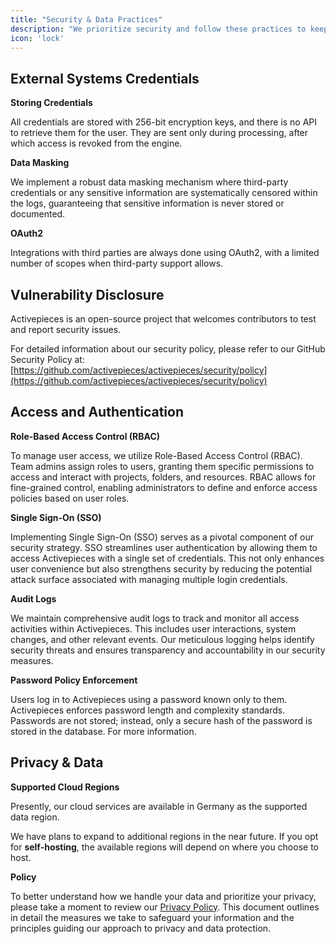 ```yaml
---
title: "Security & Data Practices"
description: "We prioritize security and follow these practices to keep information safe."
icon: 'lock'
---
```


## External Systems Credentials

**Storing Credentials**

All credentials are stored with 256-bit encryption keys, and there is no API to retrieve them for the user. They are sent only during processing, after which access is revoked from the engine.

**Data Masking**

We implement a robust data masking mechanism where third-party credentials or any sensitive information are systematically censored within the logs, guaranteeing that sensitive information is never stored or documented.

**OAuth2**

Integrations with third parties are always done using OAuth2, with a limited number of scopes when third-party support allows.

## Vulnerability Disclosure

Activepieces is an open-source project that welcomes contributors to test and report security issues.

For detailed information about our security policy, please refer to our GitHub Security Policy at: [https://github.com/activepieces/activepieces/security/policy](https://github.com/activepieces/activepieces/security/policy)

## Access and Authentication 

**Role-Based Access Control (RBAC)**

To manage user access, we utilize Role-Based Access Control (RBAC). Team admins assign roles to users, granting them specific permissions to access and interact with projects, folders, and resources. RBAC allows for fine-grained control, enabling administrators to define and enforce access policies based on user roles.

**Single Sign-On (SSO)**

Implementing Single Sign-On (SSO) serves as a pivotal component of our security strategy. SSO streamlines user authentication by allowing them to access Activepieces with a single set of credentials. This not only enhances user convenience but also strengthens security by reducing the potential attack surface associated with managing multiple login credentials.

**Audit Logs**

We maintain comprehensive audit logs to track and monitor all access activities within Activepieces. This includes user interactions, system changes, and other relevant events. Our meticulous logging helps identify security threats and ensures transparency and accountability in our security measures.

**Password Policy Enforcement**

Users log in to Activepieces using a password known only to them. Activepieces enforces password length and complexity standards. Passwords are not stored; instead, only a secure hash of the password is stored in the database. For more information.

## Privacy & Data 

**Supported Cloud Regions**

Presently, our cloud services are available in Germany as the supported data region. 

We have plans to expand to additional regions in the near future. 
If you opt for **self-hosting**, the available regions will depend on where you choose to host.

**Policy**

To better understand how we handle your data and prioritize your privacy, please take a moment to review our [Privacy Policy](https://www.activepieces.com/privacy). This document outlines in detail the measures we take to safeguard your information and the principles guiding our approach to privacy and data protection.
